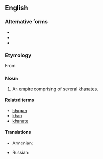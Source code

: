 ==English==

===Alternative forms===
* {{l|en|kaganate}}
* {{l|en|kaganat}}
* {{l|en|khakanate}}

===Etymology===
From {{suffix|khagan|ate|lang=en}}.

===Noun===
{{en-noun}}

# An [[empire]] comprising of several [[khanate|khanates]].

====Related terms====
* [[khagan]]
* [[khan]]
* [[khanate]]

====Translations====
{{trans-top|an empire comprising of several khanates.}}
* Armenian: {{t|hy|խաքանություն|tr=xakʿanutʿyun|sc=Armn}}
{{trans-mid}}
* Russian: {{t+|ru|каганат|m|tr=kaganát|sc=Cyrl}}
{{trans-bottom}}